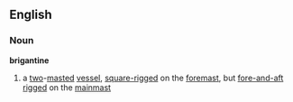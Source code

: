 ==English==
===Noun===
'''brigantine'''
#{{nautical}} a [[two]]-[[masted]] [[vessel]], [[square-rigged]] on the [[foremast]], but [[fore-and-aft rigged]] on the [[mainmast]]